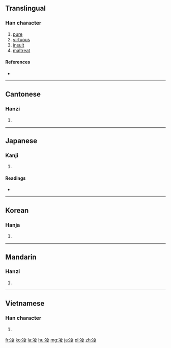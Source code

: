 {{also|淩}}
==Translingual==

===Han character===
{{Han char|rn=15|rad=冫|as=08|sn=10|four=3414<sub>7</sub>|canj=戈一土金水 (IMGCE)|ids=⿰[[冫]][[夌]]}}

# [[pure]]
# [[virtuous]]
# [[insult]]
# [[maltreat]]

====References====
* {{Han ref|kx=0132.450|dkj=01669|dj=0297.010|hdz=10298.030|uh=51CC|ud=20940|bh=ADE2|bd=44514}}

----

==Cantonese==

===Hanzi===
{{yue-hanzi|jyut=ling4|y=ling4}}

# {{defn|lang=yue|sort=冫08}}

----

==Japanese==

===Kanji===
{{ja-kanji|grade=|rs=冫08}}

# {{defn|lang=ja|sort=冫08}}

====Readings====
* {{ja-readings|on=[[りょう]] (ryō)|kun=[[しのぐ]] (shinogu)}}

----

==Korean==

===Hanja===
{{ko-hanja|hangeul=[[릉]]|rv=reung|mr=rŭng}}

# {{defn|lang=ko|sort=冫08}}

----

==Mandarin==

===Hanzi===
{{cmn-hanzi|pin=[[líng]] ([[ling2]])|wg=ling<sup>2</sup>}}

# {{defn|lang=cmn|sort=冫08}}

----

==Vietnamese==

===Han character===
{{vi-hantu|[[lăng]], [[lăn]], [[lâng]], [[lừng]], [[rưng]], [[dưng]]|rs=冫08}}

# {{defn|lang=vi}}

[[fr:凌]]
[[ko:凌]]
[[la:凌]]
[[hu:凌]]
[[mg:凌]]
[[ja:凌]]
[[pl:凌]]
[[zh:凌]]